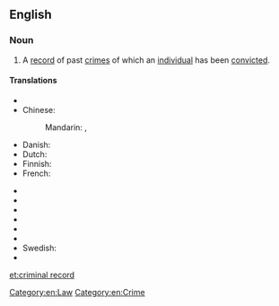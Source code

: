 ==English==

===Noun===
{{en-noun|head=[[criminal]] [[record]]}}

# A [[record]] of past [[crime]]s of which an [[individual]] has been [[convict]]ed.

====Translations====
{{trans-top|a record of past crimes}}
* {{trreq|Arabic}}
* Chinese: 
*: Mandarin: {{t|cmn|犯罪記錄|sc=Hani}}, {{t|cmn|犯罪记录|tr=fànzuì jìlù|sc=Hani}}
* Danish: {{t-|da|straffeattest}}
* Dutch: {{t+|nl|strafblad|n}}
* Finnish: {{t-|fi|rikosrekisteri}}
* French: {{t+|fr|casier judiciaire|m}}
{{trans-mid}}
* {{trreq|German}}
* {{trreq|Hindi}}
* {{trreq|Japanese}}
* {{trreq|Korean}}
* {{trreq|Russian}}
* {{trreq|Spanish}}
* Swedish: {{t-|sv|brottsregister|n}}
* {{trreq|Vietnamese}}
{{trans-bottom}}

[[Category:en:Law]]
[[Category:en:Crime]]

[[et:criminal record]]